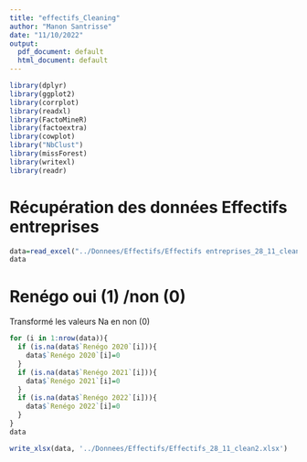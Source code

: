```yaml
---
title: "effectifs_Cleaning"
author: "Manon Santrisse"
date: "11/10/2022"
output:
  pdf_document: default
  html_document: default
---
```



```r
library(dplyr)
library(ggplot2)
library(corrplot)
library(readxl)
library(FactoMineR)
library(factoextra)
library(cowplot)
library("NbClust")
library(missForest)
library(writexl)
library(readr)
```

# Récupération des données Effectifs entreprises

```r
data=read_excel("../Donnees/Effectifs/Effectifs entreprises_28_11_clean.xlsx")
data
````

# Renégo oui (1) /non (0)



Transformé les valeurs Na en non (0)
```r
for (i in 1:nrow(data)){
  if (is.na(data$`Renégo 2020`[i])){
    data$`Renégo 2020`[i]=0
  }
  if (is.na(data$`Renégo 2021`[i])){
    data$`Renégo 2021`[i]=0
  }
  if (is.na(data$`Renégo 2022`[i])){
    data$`Renégo 2022`[i]=0
  }
}
data
```


```r
write_xlsx(data, '../Donnees/Effectifs/Effectifs_28_11_clean2.xlsx')
```


